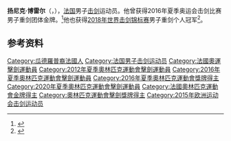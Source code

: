 {{NoteTA|G1=Sports}}
'''扬尼克·博雷尔'''（{{lang-fr|Yannick Borel}}，{{bd|1988年|11月5日|}}），[[法国|法国]]男子[[击剑|击剑]]运动员。他曾获得2016年夏季奥运会击剑比赛男子重剑团体金牌。<ref>{{Cite web|title=Yannick BOREL|url=https://www.olympic.org/yannick-borel|accessdate=2021-03-12|date=2021-03-12|work=International Olympic Committee|language=en|archive-date=2018-04-08|archive-url=https://web.archive.org/web/20180408010436/https://www.olympic.org/yannick-borel|dead-url=no}}</ref>他也获得[[2018年世界击剑锦标赛|2018年世界击剑锦标赛]]男子重剑个人冠军<ref>{{cite web|url=https://www.lemonde.fr/sport/article/2018/07/23/mondiaux-d-escrime-l-epeiste-francais-yannick-borel-sacre-champion-du-monde_5335018_3242.html|script-title=fr:Mondiaux d’escrime : l’épéiste français Yannick Borel sacré champion du monde|publisher={{lang|fr|Le Monde}}|date=2018-07-23|accessdate=2021-03-13|archive-date=2020-11-09|archive-url=https://web.archive.org/web/20201109035326/https://www.lemonde.fr/sport/article/2018/07/23/mondiaux-d-escrime-l-epeiste-francais-yannick-borel-sacre-champion-du-monde_5335018_3242.html|dead-url=no}}</ref>。

== 参考资料 ==
{{reflist}}

{{奥林匹克运动会击剑比赛男子重剑团体冠军}}
{{世界击剑锦标赛男子重剑个人冠军}}

{{Authority control}}
{{DEFAULTSORT:Borel, Yannick}}
[[Category:瓜德羅普裔法國人|Category:瓜德羅普裔法國人]]
[[Category:法国男子击剑运动员|Category:法国男子击剑运动员]]
[[Category:法國奧運擊劍運動員|Category:法國奧運擊劍運動員]]
[[Category:2012年夏季奧林匹克運動會擊劍運動員|Category:2012年夏季奧林匹克運動會擊劍運動員]]
[[Category:2016年夏季奧林匹克運動會擊劍運動員|Category:2016年夏季奧林匹克運動會擊劍運動員]]
[[Category:2016年夏季奧林匹克運動會獎牌得主|Category:2016年夏季奧林匹克運動會獎牌得主]]
[[Category:2020年夏季奧林匹克運動會擊劍運動員|Category:2020年夏季奧林匹克運動會擊劍運動員]]
[[Category:法國奧林匹克運動會金牌得主|Category:法國奧林匹克運動會金牌得主]]
[[Category:奧林匹克運動會擊劍獎牌得主|Category:奧林匹克運動會擊劍獎牌得主]]
[[Category:2015年欧洲运动会击剑运动员|Category:2015年欧洲运动会击剑运动员]]